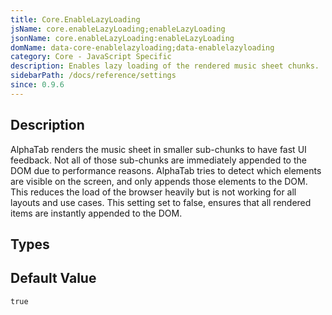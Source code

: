 ```yaml
---
title: Core.EnableLazyLoading
jsName: core.enableLazyLoading;enableLazyLoading
jsonName: core.enableLazyLoading:enableLazyLoading
domName: data-core-enablelazyloading;data-enablelazyloading
category: Core - JavaScript Specific
description: Enables lazy loading of the rendered music sheet chunks.
sidebarPath: /docs/reference/settings
since: 0.9.6
---
```



## Description
AlphaTab renders the music sheet in smaller sub-chunks to have fast UI feedback. Not all of those sub-chunks are immediately
appended to the DOM due to performance reasons. AlphaTab tries to detect which elements are visible on the screen, and only
appends those elements to the DOM. This reduces the load of the browser heavily but is not working for all layouts and use cases. 
This setting set to false, ensures that all rendered items are instantly appended to the DOM. 

<PropertyDescription metadata={metadata} />

## Types

<TypeTable>
    <TypeRow name="bool" />
</TypeTable>

## Default Value

`true`